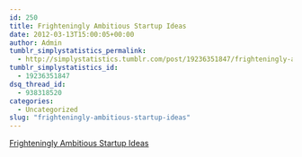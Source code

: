 ```yaml
---
id: 250
title: Frighteningly Ambitious Startup Ideas
date: 2012-03-13T15:00:05+00:00
author: Admin
tumblr_simplystatistics_permalink:
  - http://simplystatistics.tumblr.com/post/19236351847/frighteningly-ambitious-startup-ideas
tumblr_simplystatistics_id:
  - 19236351847
dsq_thread_id:
  - 938318520
categories:
  - Uncategorized
slug: "frighteningly-ambitious-startup-ideas"
---
```

[Frighteningly Ambitious Startup Ideas](http://paulgraham.com/ambitious.html)
